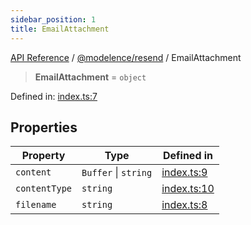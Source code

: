 ```yaml
---
sidebar_position: 1
title: EmailAttachment
---
```


[API Reference](/api-reference/@modelence/resend/type-aliases/../../../index) / [@modelence/resend](/api-reference/@modelence/resend/type-aliases/../index) / EmailAttachment

> **EmailAttachment** = `object`

Defined in: [index.ts:7](https://github.com/modelence/modelence/blob/58d9840d767e7a8a0d115fc2e0a7f7e6118771e6/packages/resend/src/index.ts#L7)

## Properties

| Property | Type | Defined in |
| ------ | ------ | ------ |
| <a id="content"></a> `content` | `Buffer` \| `string` | [index.ts:9](https://github.com/modelence/modelence/blob/58d9840d767e7a8a0d115fc2e0a7f7e6118771e6/packages/resend/src/index.ts#L9) |
| <a id="contenttype"></a> `contentType` | `string` | [index.ts:10](https://github.com/modelence/modelence/blob/58d9840d767e7a8a0d115fc2e0a7f7e6118771e6/packages/resend/src/index.ts#L10) |
| <a id="filename"></a> `filename` | `string` | [index.ts:8](https://github.com/modelence/modelence/blob/58d9840d767e7a8a0d115fc2e0a7f7e6118771e6/packages/resend/src/index.ts#L8) |

